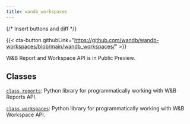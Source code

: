 ```yaml
---
title: wandb_workspaces
---
```


{/* Insert buttons and diff */}

{{< cta-button githubLink="https://github.com/wandb/wandb-workspaces/blob/main/wandb_workspaces/" >}}

<Note>
W&B Report and Workspace API is in Public Preview.
</Note>

## Classes

[`class reports`](./reports.md): Python library for programmatically working with W&B Reports API. 

[`class workspaces`](./workspaces.md): Python library for programmatically working with W&B Workspace API. 
